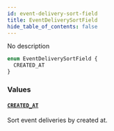 ```yaml
---
id: event-delivery-sort-field
title: EventDeliverySortField
hide_table_of_contents: false
---
```


No description

```graphql
enum EventDeliverySortField {
  CREATED_AT
}
```

### Values

#### [`CREATED_AT`](#)

Sort event deliveries by created at.
